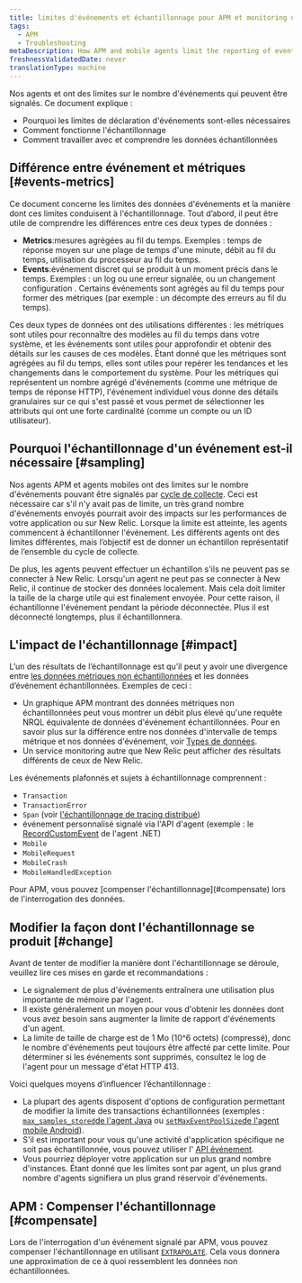 ```yaml
---
title: limites d'événements et échantillonnage pour APM et monitoring des applications mobiles
tags:
  - APM
  - Troubleshooting
metaDescription: How APM and mobile agents limit the reporting of events and perform sampling when those limits are exceeded.
freshnessValidatedDate: never
translationType: machine
---
```


Nos agents <InlinePopover type="apm" />et <InlinePopover type="mobile" />ont des limites sur le nombre d&apos;événements qui peuvent être signalés. Ce document explique :

* Pourquoi les limites de déclaration d&apos;événements sont-elles nécessaires
* Comment fonctionne l&apos;échantillonnage
* Comment travailler avec et comprendre les données échantillonnées

## Différence entre événement et métriques [#events-metrics]

Ce document concerne les limites des données d&apos;événements et la manière dont ces limites conduisent à l&apos;échantillonnage. Tout d’abord, il peut être utile de comprendre les différences entre ces deux types de données :

* <DNT>**Metrics**</DNT>:mesures agrégées au fil du temps. Exemples : temps de réponse moyen sur une plage de temps d&apos;une minute, débit au fil du temps, utilisation du processeur au fil du temps.
* <DNT>**Events**</DNT>:événement discret qui se produit à un moment précis dans le temps. Exemples : un log ou une erreur signalée, ou un changement configuration . Certains événements sont agrégés au fil du temps pour former des métriques (par exemple : un décompte des erreurs au fil du temps).

Ces deux types de données ont des utilisations différentes : les métriques sont utiles pour reconnaître des modèles au fil du temps dans votre système, et les événements sont utiles pour approfondir et obtenir des détails sur les causes de ces modèles. Étant donné que les métriques sont agrégées au fil du temps, elles sont utiles pour repérer les tendances et les changements dans le comportement du système. Pour les métriques qui représentent un nombre agrégé d&apos;événements (comme une métrique de temps de réponse HTTP), l&apos;événement individuel vous donne des détails granulaires sur ce qui s&apos;est passé et vous permet de sélectionner les attributs qui ont une forte cardinalité (comme un compte ou un ID utilisateur).

## Pourquoi l&apos;échantillonnage d&apos;un événement est-il nécessaire [#sampling]

Nos agents APM et agents mobiles ont des limites sur le nombre d&apos;événements pouvant être signalés par [cycle de collecte](/docs/using-new-relic/welcome-new-relic/getting-started/glossary#harvest-cycle). Ceci est nécessaire car s&apos;il n&apos;y avait pas de limite, un très grand nombre d&apos;événements envoyés pourrait avoir des impacts sur les performances de votre application ou sur New Relic. Lorsque la limite est atteinte, les agents commencent à échantillonner l&apos;événement. Les différents agents ont des limites différentes, mais l’objectif est de donner un échantillon représentatif de l’ensemble du cycle de collecte.

De plus, les agents peuvent effectuer un échantillon s&apos;ils ne peuvent pas se connecter à New Relic. Lorsqu&apos;un agent ne peut pas se connecter à New Relic, il continue de stocker des données localement. Mais cela doit limiter la taille de la charge utile qui est finalement envoyée. Pour cette raison, il échantillonne l&apos;événement pendant la période déconnectée. Plus il est déconnecté longtemps, plus il échantillonnera.

## L&apos;impact de l&apos;échantillonnage [#impact]

L’un des résultats de l’échantillonnage est qu’il peut y avoir une divergence entre [les données métriques non échantillonnées](/docs/using-new-relic/metrics/analyze-your-metrics/data-collection-metric-timeslice-event-data#overview) et les données d’événement échantillonnées. Exemples de ceci :

* Un graphique APM montrant des données métriques non échantillonnées peut vous montrer un débit plus élevé qu&apos;une requête NRQL équivalente de données d&apos;événement échantillonnées. Pour en savoir plus sur la différence entre nos données d&apos;intervalle de temps métrique et nos données d&apos;événement, voir [Types de données](/docs/using-new-relic/metrics/analyze-your-metrics/data-collection-metric-timeslice-event-data).
* Un service monitoring autre que New Relic peut afficher des résultats différents de ceux de New Relic.

Les événements plafonnés et sujets à échantillonnage comprennent :

* `Transaction`
* `TransactionError`
* `Span` (voir [l&apos;échantillonnage de tracing distribué](/docs/apm/distributed-tracing/getting-started/how-new-relic-distributed-tracing-works#sampling))
* événement personnalisé signalé via l&apos;API d&apos;agent (exemple : le [RecordCustomEvent](/docs/agents/net-agent/net-agent-api/record-custom-event) de l&apos;agent .NET)
* `Mobile`
* `MobileRequest`
* `MobileCrash`
* `MobileHandledException`

<Callout variant="important">
  Pour APM, vous pouvez [compenser l&apos;échantillonnage](#compensate) lors de l&apos;interrogation des données.
</Callout>

## Modifier la façon dont l&apos;échantillonnage se produit [#change]

Avant de tenter de modifier la manière dont l&apos;échantillonnage se déroule, veuillez lire ces mises en garde et recommandations :

* Le signalement de plus d&apos;événements entraînera une utilisation plus importante de mémoire par l&apos;agent.
* Il existe généralement un moyen pour vous d&apos;obtenir les données dont vous avez besoin sans augmenter la limite de rapport d&apos;événements d&apos;un agent.
* La limite de taille de charge est de 1 Mo (10^6 octets) (compressé), donc le nombre d&apos;événements peut toujours être affecté par cette limite. Pour déterminer si les événements sont supprimés, consultez le log de l&apos;agent pour un message d&apos;état HTTP 413.

Voici quelques moyens d’influencer l’échantillonnage :

* La plupart des agents disposent d&apos;options de configuration permettant de modifier la limite des transactions échantillonnées (exemples : [`max_samples_stored`de l&apos;agent Java](/docs/agents/java-agent/configuration/java-agent-configuration-config-file#ae-max_samples_stored) ou [`setMaxEventPoolSize`de l&apos;agent mobile Android](/docs/mobile-monitoring/new-relic-mobile/mobile-sdk/set-max-event-pool-size/)).
* S&apos;il est important pour vous qu&apos;une activité d&apos;application spécifique ne soit pas échantillonnée, vous pouvez utiliser l&apos; [API événement](/docs/insights/insights-data-sources/custom-data/send-custom-events-event-api).
* Vous pourriez déployer votre application sur un plus grand nombre d&apos;instances. Étant donné que les limites sont par agent, un plus grand nombre d&apos;agents signifiera un plus grand réservoir d&apos;événements.

## APM : Compenser l&apos;échantillonnage [#compensate]

Lors de l&apos;interrogation d&apos;un événement signalé par APM, vous pouvez compenser l&apos;échantillonnage en utilisant [`EXTRAPOLATE`](/docs/insights/nrql-new-relic-query-language/nrql-reference/nrql-syntax-components-functions#extrapolate). Cela vous donnera une approximation de ce à quoi ressemblent les données non échantillonnées.